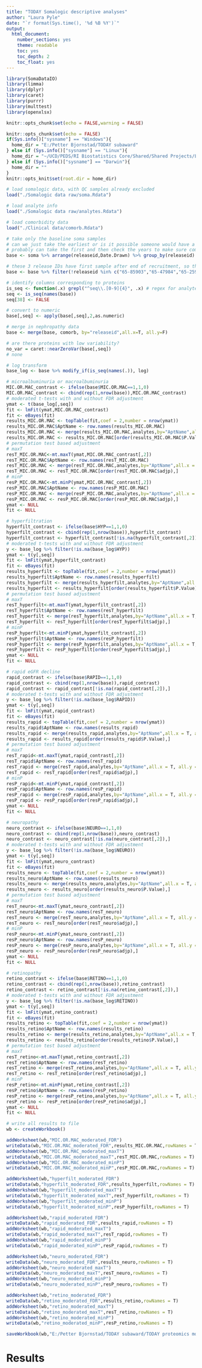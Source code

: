 ```yaml
---
title: "TODAY Somalogic descriptive analyses"
author: "Laura Pyle"
date: "`r format(Sys.time(), '%d %B %Y')`"
output:
  html_document:
    number_sections: yes
    theme: readable
    toc: yes
    toc_depth: 2
    toc_float: yes
---
```


```r
library(SomaDataIO)
library(limma)
library(dplyr)
library(caret)
library(purrr)
library(multtest)
library(openxlsx)

knitr::opts_chunk$set(echo = FALSE,warning = FALSE)

knitr::opts_chunk$set(echo = FALSE)
if(Sys.info()["sysname"] == "Windows"){
  home_dir = "E:/Petter Bjornstad/TODAY subaward"
} else if (Sys.info()["sysname"] == "Linux"){
  home_dir = "~/UCD/PEDS/RI Biostatistics Core/Shared/Shared Projects/Laura/Peds Endo/Petter Bjornstad/TODAY subaward/"
} else if (Sys.info()["sysname"] == "Darwin"){
  home_dir = ""
}
knitr::opts_knit$set(root.dir = home_dir)
```

```r
# load somalogic data, with QC samples already excluded
load("./Somalogic data raw/soma.Rdata")

# load analyte info
load("./Somalogic data raw/analytes.Rdata")

# load comorbidity data
load("./Clinical data/comorb.Rdata")

# take only the baseline soma samples
# can we just take the earliest or is it possible someone would have a follow-up sample but not baseline?
# probably can take the first and then check the years to make sure compatible with TODAY
base <- soma %>% arrange(releaseid,Date.Drawn) %>% group_by(releaseid) %>% filter(row_number()==1)

# these 3 release IDs have first sample after end of recruitment, so they must be missing the baseline visit
base <- base %>% filter(!releaseid %in% c("65-85903","65-47984","65-25901"))

# identify columns corresponding to proteins
is_seq <- function(.x) grepl("^seq\\.[0-9]{4}", .x) # regex for analytes
seq <- is_seq(names(base))
seq[38] <- FALSE

# convert to numeric
base[,seq] <- apply(base[,seq],2,as.numeric)

# merge in nephropathy data
base <- merge(base, comorb, by="releaseid",all.x=T, all.y=F)

# are there proteins with low variability?
no_var = caret::nearZeroVar(base[,seq])
# none

# log transform
base_log <- base %>% modify_if(is_seq(names(.)), log)
```

```r
# microalbuminuria or macroalbuminuria
MIC.OR.MAC_contrast <- ifelse(base$MIC.OR.MAC==1,1,0)
MIC.OR.MAC_contrast <- cbind(rep(1,nrow(base)),MIC.OR.MAC_contrast)
# moderated t-tests with and without FDR adjustment
ymat <- t(base_log[,seq])
fit <- lmFit(ymat,MIC.OR.MAC_contrast)
fit <- eBayes(fit)
results_MIC.OR.MAC <- topTable(fit,coef = 2,number = nrow(ymat))
results_MIC.OR.MAC$AptName <- row.names(results_MIC.OR.MAC)
results_MIC.OR.MAC <- merge(results_MIC.OR.MAC,analytes,by="AptName",all.x = T, all.y = F)
results_MIC.OR.MAC <- results_MIC.OR.MAC[order(results_MIC.OR.MAC$P.Value),] 
# permutation test based adjustment
# maxT
resT_MIC.OR.MAC<-mt.maxT(ymat,MIC.OR.MAC_contrast[,2])
resT_MIC.OR.MAC$AptName <- row.names(resT_MIC.OR.MAC)
resT_MIC.OR.MAC <- merge(resT_MIC.OR.MAC,analytes,by="AptName",all.x = T, all.y = F)
resT_MIC.OR.MAC <- resT_MIC.OR.MAC[order(resT_MIC.OR.MAC$adjp),] 
# minP
resP_MIC.OR.MAC<-mt.minP(ymat,MIC.OR.MAC_contrast[,2])
resP_MIC.OR.MAC$AptName <- row.names(resP_MIC.OR.MAC)
resP_MIC.OR.MAC <- merge(resP_MIC.OR.MAC,analytes,by="AptName",all.x = T, all.y = F)
resP_MIC.OR.MAC <- resP_MIC.OR.MAC[order(resP_MIC.OR.MAC$adjp),] 
ymat <- NULL
fit <- NULL

# hyperfiltration
hyperfilt_contrast <- ifelse(base$HYP==1,1,0)
hyperfilt_contrast <- cbind(rep(1,nrow(base)),hyperfilt_contrast)
hyperfilt_contrast <- hyperfilt_contrast[!is.na(hyperfilt_contrast[,2]),]
# moderated t-tests with and without FDR adjustment
y <- base_log %>% filter(!is.na(base_log$HYP))
ymat <- t(y[,seq])
fit <- lmFit(ymat,hyperfilt_contrast)
fit <- eBayes(fit)
results_hyperfilt <- topTable(fit,coef = 2,number = nrow(ymat))
results_hyperfilt$AptName <- row.names(results_hyperfilt)
results_hyperfilt <- merge(results_hyperfilt,analytes,by="AptName",all.x = T, all.y = F)
results_hyperfilt <- results_hyperfilt[order(results_hyperfilt$P.Value),] 
# permutation test based adjustment
# maxT
resT_hyperfilt<-mt.maxT(ymat,hyperfilt_contrast[,2])
resT_hyperfilt$AptName <- row.names(resT_hyperfilt)
resT_hyperfilt <- merge(resT_hyperfilt,analytes,by="AptName",all.x = T, all.y = F)
resT_hyperfilt <- resT_hyperfilt[order(resT_hyperfilt$adjp),] 
# minP
resP_hyperfilt<-mt.minP(ymat,hyperfilt_contrast[,2])
resP_hyperfilt$AptName <- row.names(resP_hyperfilt)
resP_hyperfilt <- merge(resP_hyperfilt,analytes,by="AptName",all.x = T, all.y = F)
resP_hyperfilt <- resP_hyperfilt[order(resP_hyperfilt$adjp),] 
ymat <- NULL
fit <- NULL

# rapid eGFR decline
rapid_contrast <- ifelse(base$RAPID==1,1,0)
rapid_contrast <- cbind(rep(1,nrow(base)),rapid_contrast)
rapid_contrast <- rapid_contrast[!is.na(rapid_contrast[,2]),]
# moderated t-tests with and without FDR adjustment
y <- base_log %>% filter(!is.na(base_log$RAPID))
ymat <- t(y[,seq])
fit <- lmFit(ymat,rapid_contrast)
fit <- eBayes(fit)
results_rapid <- topTable(fit,coef = 2,number = nrow(ymat))
results_rapid$AptName <- row.names(results_rapid)
results_rapid <- merge(results_rapid,analytes,by="AptName",all.x = T, all.y = F)
results_rapid <- results_rapid[order(results_rapid$P.Value),] 
# permutation test based adjustment
# maxT
resT_rapid<-mt.maxT(ymat,rapid_contrast[,2])
resT_rapid$AptName <- row.names(resT_rapid)
resT_rapid <- merge(resT_rapid,analytes,by="AptName",all.x = T, all.y = F)
resT_rapid <- resT_rapid[order(resT_rapid$adjp),] 
# minP
resP_rapid<-mt.minP(ymat,rapid_contrast[,2])
resP_rapid$AptName <- row.names(resP_rapid)
resP_rapid <- merge(resP_rapid,analytes,by="AptName",all.x = T, all.y = F)
resP_rapid <- resP_rapid[order(resP_rapid$adjp),] 
ymat <- NULL
fit <- NULL

# neuropathy
neuro_contrast <- ifelse(base$NEURO==1,1,0)
neuro_contrast <- cbind(rep(1,nrow(base)),neuro_contrast)
neuro_contrast <- neuro_contrast[!is.na(neuro_contrast[,2]),]
# moderated t-tests with and without FDR adjustment
y <- base_log %>% filter(!is.na(base_log$NEURO))
ymat <- t(y[,seq])
fit <- lmFit(ymat,neuro_contrast)
fit <- eBayes(fit)
results_neuro <- topTable(fit,coef = 2,number = nrow(ymat))
results_neuro$AptName <- row.names(results_neuro)
results_neuro <- merge(results_neuro,analytes,by="AptName",all.x = T, all.y = F)
results_neuro <- results_neuro[order(results_neuro$P.Value),] 
# permutation test based adjustment
# maxT
resT_neuro<-mt.maxT(ymat,neuro_contrast[,2])
resT_neuro$AptName <- row.names(resT_neuro)
resT_neuro <- merge(resT_neuro,analytes,by="AptName",all.x = T, all.y = F)
resT_neuro <- resT_neuro[order(resT_neuro$adjp),] 
# minP
resP_neuro<-mt.minP(ymat,neuro_contrast[,2])
resP_neuro$AptName <- row.names(resP_neuro)
resP_neuro <- merge(resP_neuro,analytes,by="AptName",all.x = T, all.y = F)
resP_neuro <- resP_neuro[order(resP_neuro$adjp),] 
ymat <- NULL
fit <- NULL

# retinopathy
retino_contrast <- ifelse(base$RETINO==1,1,0)
retino_contrast <- cbind(rep(1,nrow(base)),retino_contrast)
retino_contrast <- retino_contrast[!is.na(retino_contrast[,2]),]
# moderated t-tests with and without FDR adjustment
y <- base_log %>% filter(!is.na(base_log$RETINO))
ymat <- t(y[,seq])
fit <- lmFit(ymat,retino_contrast)
fit <- eBayes(fit)
results_retino <- topTable(fit,coef = 2,number = nrow(ymat))
results_retino$AptName <- row.names(results_retino)
results_retino <- merge(results_retino,analytes,by="AptName",all.x = T, all.y = F)
results_retino <- results_retino[order(results_retino$P.Value),] 
# permutation test based adjustment
# maxT
resT_retino<-mt.maxT(ymat,retino_contrast[,2])
resT_retino$AptName <- row.names(resT_retino)
resT_retino <- merge(resT_retino,analytes,by="AptName",all.x = T, all.y = F)
resT_retino <- resT_retino[order(resT_retino$adjp),] 
# minP
resP_retino<-mt.minP(ymat,retino_contrast[,2])
resP_retino$AptName <- row.names(resP_retino)
resP_retino <- merge(resP_retino,analytes,by="AptName",all.x = T, all.y = F)
resP_retino <- resP_retino[order(resP_retino$adjp),] 
ymat <- NULL
fit <- NULL

# write all results to file
wb <- createWorkbook()

addWorksheet(wb,"MIC.OR.MAC_moderated_FDR")
writeData(wb,"MIC.OR.MAC_moderated_FDR",results_MIC.OR.MAC,rowNames = T)
addWorksheet(wb,"MIC.OR.MAC_moderated_maxT")
writeData(wb,"MIC.OR.MAC_moderated_maxT",resT_MIC.OR.MAC,rowNames = T)
addWorksheet(wb,"MIC.OR.MAC_moderated_minP")
writeData(wb,"MIC.OR.MAC_moderated_minP",resP_MIC.OR.MAC,rowNames = T)

addWorksheet(wb,"hyperfilt_moderated_FDR")
writeData(wb,"hyperfilt_moderated_FDR",results_hyperfilt,rowNames = T)
addWorksheet(wb,"hyperfilt_moderated_maxT")
writeData(wb,"hyperfilt_moderated_maxT",resT_hyperfilt,rowNames = T)
addWorksheet(wb,"hyperfilt_moderated_minP")
writeData(wb,"hyperfilt_moderated_minP",resP_hyperfilt,rowNames = T)

addWorksheet(wb,"rapid_moderated_FDR")
writeData(wb,"rapid_moderated_FDR",results_rapid,rowNames = T)
addWorksheet(wb,"rapid_moderated_maxT")
writeData(wb,"rapid_moderated_maxT",resT_rapid,rowNames = T)
addWorksheet(wb,"rapid_moderated_minP")
writeData(wb,"rapid_moderated_minP",resP_rapid,rowNames = T)

addWorksheet(wb,"neuro_moderated_FDR")
writeData(wb,"neuro_moderated_FDR",results_neuro,rowNames = T)
addWorksheet(wb,"neuro_moderated_maxT")
writeData(wb,"neuro_moderated_maxT",resT_neuro,rowNames = T)
addWorksheet(wb,"neuro_moderated_minP")
writeData(wb,"neuro_moderated_minP",resP_neuro,rowNames = T)

addWorksheet(wb,"retino_moderated_FDR")
writeData(wb,"retino_moderated_FDR",results_retino,rowNames = T)
addWorksheet(wb,"retino_moderated_maxT")
writeData(wb,"retino_moderated_maxT",resT_retino,rowNames = T)
addWorksheet(wb,"retino_moderated_minP")
writeData(wb,"retino_moderated_minP",resP_retino,rowNames = T)

saveWorkbook(wb,"E:/Petter Bjornstad/TODAY subaward/TODAY proteomics moderated t-tests.xlsx",overwrite = TRUE)

```

# Results

```r

```

